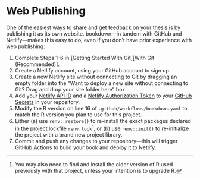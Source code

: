 # Web Publishing

One of the easiest ways to share and get feedback on your thesis is by publishing it as its own website. bookdown---in tandem with GitHub and Netlify---makes this easy to do, even if you don't have prior experience with web publishing:

1. Complete Steps 1-6 in [Getting Started With Git][With Git (Recommended)].
2. Create a Netlify account, using your GitHub account to sign up.
3. Create a new Netlify site without connecting to Git by dragging an empty folder into the "Want to deploy a new site without connecting to Git? Drag and drop your site folder here" box.
4. Add your [Netlify API ID](https://docs.netlify.com/cli/get-started/#link-with-an-environment-variable) and a [Netlify Authorization Token](https://docs.netlify.com/cli/get-started/#obtain-a-token-in-the-netlify-ui) to your [GitHub Secrets](https://docs.github.com/en/actions/configuring-and-managing-workflows/creating-and-storing-encrypted-secrets) in your repository.
5. Modify the R version on line 16 of `.github/workflows/bookdown.yaml` to match the R version you plan to use for this project.
6. Either (a) use `renv::restore()` to re-install the exact packages declared in the project lockfile `renv.lock`^[You may also need to find and install the older version of R used previously with that project, unless your intention is to upgrade R.], or (b) use `renv::init()` to re-initialize the project with a brand new project library.
7. Commit and push any changes to your repository---this will trigger GitHub Actions to build your book and deploy it to Netlify.
